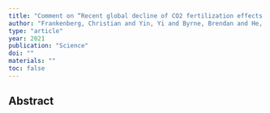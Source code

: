 ```yaml
---
title: "Comment on “Recent global decline of CO2 fertilization effects on vegetation photosynthesis”"
author: "Frankenberg, Christian and Yin, Yi and Byrne, Brendan and He, Liyin and Gentine, Pierre"
type: "article"
year: 2021
publication: "Science"
doi: ""
materials: ""
toc: false
---
```


## Abstract

